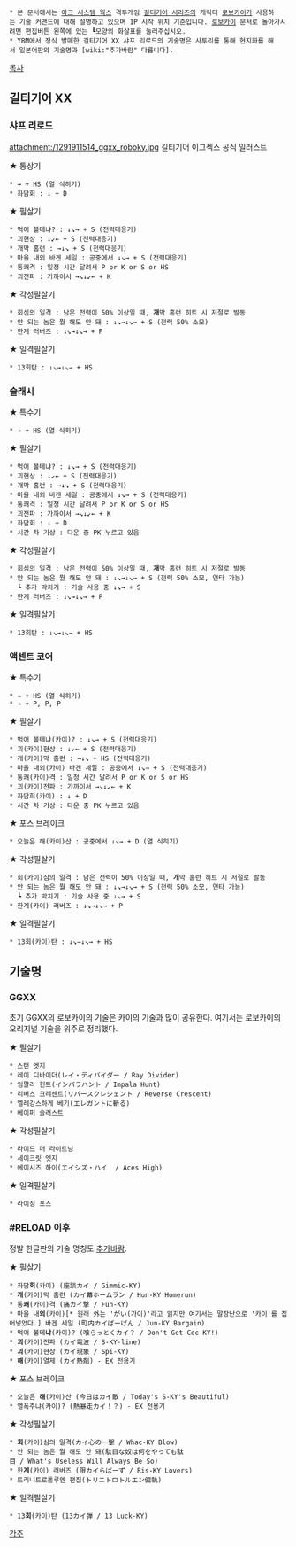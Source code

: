  * 본 문서에서는 [[아크 시스템 웍스]] 격투게임 [[길티기어 시리즈]]의 캐릭터 [[로보카이]]가 사용하는 기술 커맨드에 대해 설명하고 있으며 1P 시작 위치 기준입니다. [[로보카이]] 문서로 돌아가시려면 편집버튼 왼쪽에 있는 ┗모양의 화살표를 눌러주십시오.
 * YBM에서 정식 발매한 길티기어 XX 샤프 리로드의 기술명은 사투리를 통해 현지화를 해서 일본어판의 기술명과 [wiki:"추가바람" 다릅니다].

[[목차]]

== 길티기어 XX ==
=== 샤프 리로드 ===
attachment:/1291911514_ggxx_roboky.jpg
길티기어 이그젝스 공식 일러스트

★ 통상기
 * → + HS (열 식히기)
 * 좌담회 : ↓ + D

★ 필살기
 * 먹어 볼테냐? : ↓↘→ + S (전력대응기)
 * 괴현상 : ↓↙← + S (전력대응기)
 * 개막 홈런 : →↓↘ + S (전력대응기)
 * 마을 내외 바겐 세일 : 공중에서 ↓↘→ + S (전력대응기)
 * 통쾌격 : 일정 시간 달려서 P or K or S or HS
 * 괴전파 : 가까이서 →↘↓↙← + K

★ 각성필살기
 * 회심의 일격 : 남은 전력이 50% 이상일 때, '''개'''막 홈런 히트 시 저절로 발동
 * 안 되는 놈은 뭘 해도 안 돼 : ↓↘→↓↘→ + S (전력 50% 소모)
 * 한계 러버즈 : ↓↘→↓↘→ + P

★ 일격필살기
 * 13회탄 : ↓↘→↓↘→ + HS

=== 슬래시 ===
★ 특수기
 * → + HS (열 식히기)

★ 필살기
 * 먹어 볼테냐? : ↓↘→ + S (전력대응기)
 * 괴현상 : ↓↙← + S (전력대응기)
 * 개막 홈런 : →↓↘ + S (전력대응기)
 * 마을 내외 바겐 세일 : 공중에서 ↓↘→ + S (전력대응기)
 * 통쾌격 : 일정 시간 달려서 P or K or S or HS
 * 괴전파 : 가까이서 →↘↓↙← + K
 * 좌담회 : ↓ + D
 * 시간 차 기상 : 다운 중 PK 누르고 있음

★ 각성필살기
 * 회심의 일격 : 남은 전력이 50% 이상일 때, '''개'''막 홈런 히트 시 저절로 발동
 * 안 되는 놈은 뭘 해도 안 돼 : ↓↘→↓↘→ + S (전력 50% 소모, 연타 가능)
   ┗ 추가 박치기 : 기술 사용 중 ↓↘→ + S
 * 한계 러버즈 : ↓↘→↓↘→ + P

★ 일격필살기
 * 13회탄 : ↓↘→↓↘→ + HS

=== 액센트 코어 ===
★ 특수기
 * → + HS (열 식히기)
 * → + P, P, P

★ 필살기
 * 먹어 볼테냐(카이)? : ↓↘→ + S (전력대응기)
 * 괴(카이)현상 : ↓↙← + S (전력대응기)
 * 개(카이)막 홈런 : →↓↘ + HS (전력대응기)
 * 마을 내외(카이) 바겐 세일 : 공중에서 ↓↘→ + S (전력대응기)
 * 통쾌(카이)격 : 일정 시간 달려서 P or K or S or HS
 * 괴(카이)전파 : 가까이서 →↘↓↙← + K
 * 좌담회(카이) : ↓ + D
 * 시간 차 기상 : 다운 중 PK 누르고 있음

★ 포스 브레이크
 * 오늘은 해(카이)산 : 공중에서 ↓↘→ + D (열 식히기)

★ 각성필살기
 * 회(카이)심의 일격 : 남은 전력이 50% 이상일 때, '''개'''막 홈런 히트 시 저절로 발동
 * 안 되는 놈은 뭘 해도 안 돼 : ↓↘→↓↘→ + S (전력 50% 소모, 연타 가능)
   ┗ 추가 박치기 : 기술 사용 중 ↓↘→ + S
 * 한계(카이) 러버즈 : ↓↘→↓↘→ + P

★ 일격필살기
 * 13회(카이)탄 : ↓↘→↓↘→ + HS

== 기술명 ==
=== GGXX ===
초기 GGXX의 로보카이의 기술은 카이의 기술과 많이 공유한다. 여기서는 로보카이의 오리지널 기술을 위주로 정리했다.

★ 필살기
 * 스턴 엣지
 * 레이 디바이더(レイ・ディバイダー / Ray Divider)
 * 임팔라 헌트(インパラハント / Impala Hunt)
 * 리버스 크레센트(リバースクレシェント / Reverse Crescent)
 * 엘레강스하게 베기(エレガントに斬る)
 * 베이퍼 슬러스트

★ 각성필살기
 * 라이드 더 라이트닝
 * 세이크릿 엣지
 * 에이시즈 하이(エイシズ・ハイ  / Aces High)

★ 일격필살기
 * 라이징 포스
=== #RELOAD 이후 ===
정발 한글판의 기술 명칭도 [[추가바람]].

★ 필살기
 * 좌담'''회'''(카이) (座談カイ / Gimmic-KY)
 * '''개'''(카이)막 홈런 (カイ幕ホームラン / Hun-KY Homerun)
 * 통'''쾌'''(카이)격 (痛カイ撃 / Fun-KY)
 * 마을 내'''외'''(카이)[* 원래 外는 'がい(가이)'라고 읽지만 여기서는 말장난으로 '카이'를 집어넣었다.] 바겐 세일 (町内カイばーげん / Jun-KY Bargain)
 * 먹어 볼테'''냐'''(카이)? (喰らっとくカイ？ / Don't Get Coc-KY!)
 * '''괴'''(카이)전파 (カイ電波 / S-KY-line)
 * '''괴'''(카이)현상 (カイ現象 / Spi-KY)
 * '''해'''(카이)열제 (カイ熱剤) - EX 전용기

★ 포스 브레이크
 * 오늘은 '''해'''(카이)산 (今日はカイ散 / Today's S-KY's Beautiful)
 * 열폭주냐(카이)? (熱暴走カイ！？) - EX 전용기

★ 각성필살기
 * '''회'''(카이)심의 일격(カイ心の一撃 / Whac-KY Blow)
 * 안 되는 놈은 뭘 해도 안 돼(駄目な奴は何をやっても駄目 / What's Useless Will Always Be So)
 * 한'''계'''(카이) 러버즈 (限カイらばーず / Ris-KY Lovers)
 * 트리니트로톨루엔 편집(トリニトロトルエン偏執)

★ 일격필살기
 * 13'''회'''(카이)탄 (13カイ弾 / 13 Luck-KY)

[[각주]]
